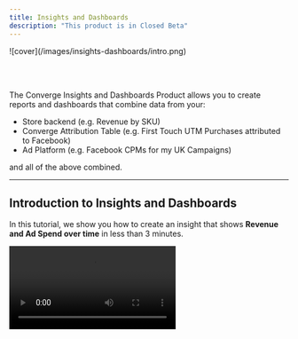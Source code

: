 ```yaml
---
title: Insights and Dashboards
description: "This product is in Closed Beta"
---
```



<Frame>
 ![cover](/images/insights-dashboards/intro.png)
</Frame>

<br> </br>

The Converge Insights and Dashboards Product allows you to create reports and dashboards that combine data from your: 
- Store backend (e.g. Revenue by SKU)
- Converge Attribution Table (e.g. First Touch UTM Purchases attributed to Facebook)
- Ad Platform (e.g. Facebook CPMs for my UK Campaigns)

and all of the above combined.

---

## Introduction to Insights and Dashboards

In this tutorial, we show you how to create an insight that shows **Revenue and Ad Spend over time** in less than 3 minutes.

<Video src="https://www.loom.com/embed/95a0f39334114b0fb8a17e6c02d347b7?sid=f580ef27-c28a-4a20-a68b-102733ba6e7a"/>

<br> </br>

---

## Filters and Breakdowns

In this tutorial, we show you how to leverage Filters and Breakdowns to create the following insights:
- **Add To Carts by Device Type**
- **CPM across my Facebook UK Campaigns**

<Video src="https://www.loom.com/embed/e340ba32731e4e858ef42be2b5bb9f97?sid=067f5cd9-0109-4d19-8c88-74ed6b6afa7e" />

<br> </br>

---
